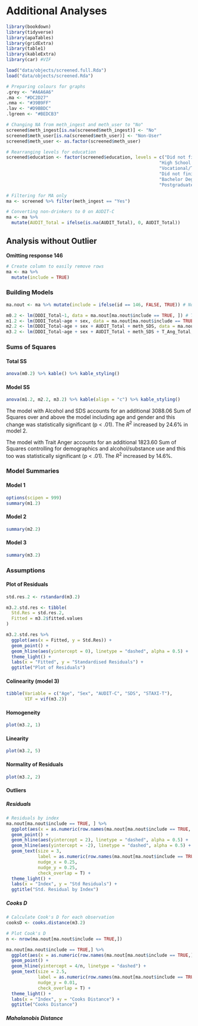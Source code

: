 # Additional Analyses
```r
library(bookdown)
library(tidyverse)
library(apaTables)
library(gridExtra)
library(table1)
library(kableExtra)
library(car) #VIF
```

```r
load("data/objects/screened.full.Rda")
load("data/objects/screened.Rda")
```

```r
# Preparing colours for graphs
.grey <- "#A6A6A6"
.ma <- "#DC2D27"
.nma <- "#39B9FF"
.lav <- "#D9BBDC"
.lgreen <- "#BEDCB3"

# Changing NA from meth_ingest and meth_user to "No"
screened$meth_ingest[is.na(screened$meth_ingest)] <- "No"
screened$meth_user[is.na(screened$meth_user)] <- "Non-User"
screened$meth_user <- as.factor(screened$meth_user)

# Rearranging levels for education 
screened$education <- factor(screened$education, levels = c("Did not finish high school",
                                                          "High School Diploma",
                                                          "Vocational/Technical degree or certificate",
                                                          "Did not finish University",
                                                          "Bachelor Degree",
                                                          "Postgraduate Degree"))

# Filtering for MA only
ma <- screened %>% filter(meth_ingest == "Yes")

# Converting non-drinkers to 0 on AUDIT-C
ma <- ma %>% 
  mutate(AUDIT_Total = ifelse(is.na(AUDIT_Total), 0, AUDIT_Total))
```

## Analysis without Outlier
**Omitting response 146**

```r
# Create column to easily remove rows
ma <- ma %>% 
  mutate(include = TRUE)
```

### Building Models
```r
ma.nout <- ma %>% mutate(include = ifelse(id == 146, FALSE, TRUE)) # Not including id 146

m0.2 <- lm(DDDI_Total~1, data = ma.nout[ma.nout$include == TRUE, ]) # Total SS
m1.2 <- lm(DDDI_Total~age + sex, data = ma.nout[ma.nout$include == TRUE, ]) # Model 1 (demographics)
m2.2 <- lm(DDDI_Total~age + sex + AUDIT_Total + meth_SDS, data = ma.nout[ma.nout$include == TRUE, ]) # Alcohol and MA use characteristics
m3.2 <- lm(DDDI_Total~age + sex + AUDIT_Total + meth_SDS + T_Ang_Total, data = ma.nout[ma.nout$include == TRUE, ]) # STAXI
```

### Sums of Squares
#### Total SS {-}
```r
anova(m0.2) %>% kable() %>% kable_styling()
```

#### Model SS {-}
```r
anova(m1.2, m2.2, m3.2) %>% kable(align = "c") %>% kable_styling()
```
The model with Alcohol and SDS accounts for an additional 3088.06 Sum of Squares over and above the model including age and gender and this change was statistically significant (p < .01).  The $R^2$ increased by 24.6% in model 2.  

The model with Trait Anger accounts for an additional 1823.60 Sum of Squares controlling for demographics and alcohol/substance use and this too was statistically significant (p < .01).  The $R^2$ increased by 14.6%.  

### Model Summaries
#### Model 1 {-}
```r
options(scipen = 999)
summary(m1.2)
```

#### Model 2 {-}
```r
summary(m2.2)
```

#### Model 3 {-}
```r
summary(m3.2)
```

### Assumptions
#### Plot of Residuals {-}
```r
std.res.2 <- rstandard(m3.2)

m3.2.std.res <- tibble(
  Std.Res = std.res.2,
  Fitted = m3.2$fitted.values
)

m3.2.std.res %>% 
  ggplot(aes(x = Fitted, y = Std.Res)) +
  geom_point() +
  geom_hline(aes(yintercept = 0), linetype = "dashed", alpha = 0.5) +
  theme_light() +
  labs(x = "Fitted", y = "Standardised Residuals") +
  ggtitle("Plot of Residuals")

```

#### Colinearity (model 3) {-}
```r
tibble(Variable = c("Age", "Sex", "AUDIT-C", "SDS", "STAXI-T"),
       VIF = vif(m3.2))
```

#### Homogeneity {-}
```r
plot(m3.2, 1)
```

#### Linearity {-}

```r
plot(m3.2, 5)
```



#### Normality of Residuals {-}
```r
plot(m3.2, 2)
```

#### Outliers {-}
##### Residuals {-}
```r
# Residuals by index
ma.nout[ma.nout$include == TRUE, ] %>% 
  ggplot(aes(x = as.numeric(row.names(ma.nout[ma.nout$include == TRUE, ])), y = std.res.2)) +
  geom_point() +
  geom_hline(aes(yintercept = 2), linetype = "dashed", alpha = 0.5) +
  geom_hline(aes(yintercept = -2), linetype = "dashed", alpha = 0.5) +
  geom_text(size = 3,
            label = as.numeric(row.names(ma.nout[ma.nout$include == TRUE,])),
            nudge_x = 0.25,
            nudge_y = 0.25,
            check_overlap = T) +
  theme_light() +
  labs(x = "Index", y = "Std Residuals") +
  ggtitle("Std. Residual by Index")
```

##### Cooks D {-}
```r
# Calculate Cook's D for each observation
cooksD <- cooks.distance(m3.2)

# Plot Cook's D
n <- nrow(ma.nout[ma.nout$include == TRUE,])

ma.nout[ma.nout$include == TRUE,] %>% 
  ggplot(aes(x = as.numeric(row.names(ma.nout[ma.nout$include == TRUE,])), y = cooksD)) +
  geom_point() +
  geom_hline(yintercept = 4/n, linetype = "dashed") +
  geom_text(size = 2.5,
            label = as.numeric(row.names(ma.nout[ma.nout$include == TRUE,])),
            nudge_y = 0.01,
            check_overlap = T) +
  theme_light() +
  labs(x = "Index", y = "Cooks Distance") +
  ggtitle("Cooks Distance")
```

##### Mahalanobis Distance {-}
```r


```



